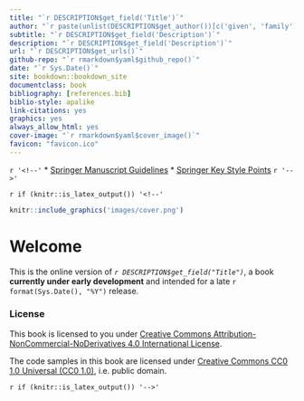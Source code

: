 ```yaml
--- 
title: "`r DESCRIPTION$get_field('Title')`"
author: "`r paste(unlist(DESCRIPTION$get_author())[c('given', 'family')], collapse = ' ')`"
subtitle: "`r DESCRIPTION$get_field('Description')`"
description: "`r DESCRIPTION$get_field('Description')`"
url: "`r DESCRIPTION$get_urls()`"
github-repo: "`r rmarkdown$yaml$github_repo()`"
date: "`r Sys.Date()`"
site: bookdown::bookdown_site
documentclass: book
bibliography: [references.bib]
biblio-style: apalike
link-citations: yes
graphics: yes
always_allow_html: yes
cover-image: "`r rmarkdown$yaml$cover_image()`"
favicon: "favicon.ico"
---
```


`r '<!--'` 
* [Springer Manuscript Guidelines](https://www.springer.com/cda/content/document/cda_downloaddocument/9010+Manuscript+Style+Guidelines.pdf?SGWID=0-0-45-1594878-p180441155)
* [Springer Key Style Points](https://www.springer.com/cda/content/document/cda_downloaddocument/Manuscript+Key+Style+Points?SGWID=0-0-45-1410203-p175157688) 
`r '-->'`

`r if (knitr::is_latex_output()) '<!--'` 

```r
knitr::include_graphics('images/cover.png')
```

# Welcome {-}

This is the online version of _`r DESCRIPTION$get_field("Title")`_, a book
**currently under early development** and intended for a late
`r format(Sys.Date(), "%Y")` release.

### License {-}

This book is licensed to you under [Creative Commons
Attribution-NonCommercial-NoDerivatives 4.0 International
License](http://creativecommons.org/licenses/by-nc-nd/4.0/).

The code samples in this book are licensed under [Creative Commons CC0 1.0
Universal (CC0 1.0)](https://creativecommons.org/publicdomain/zero/1.0/), i.e.
public domain.

`r if (knitr::is_latex_output()) '-->'`

